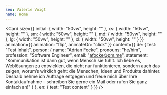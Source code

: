 ```yaml
---
seo: Valerie Voigt
name: Home
---
```


<Card
  size={{
    initial: { width: "50vw", height: "" },
    xs: { width: "50vw", height: "" },
    sm: { width: "50vw", height: "" },
    md: { width: "50vw", height: "" },
    lg: { width: "50vw", height: "" },
    xl: { width: "50vw", height: "" }
  }}
  animation={{ animation: "flip", animateOn: "click" }}
  content={{
    de: {
      test: "Test Inhalt",
      person: {
        name: "Adrian Focke",
        pronouns: "he/him",
        profession: "Software Engineer",
        email: "afocke@pm.me",
        statement:
          "Kommunikation ist dann gut, wenn Mensch sie fühlt. Ich liebe es, Weblösungen zu entwicklen, die nicht nur funktionieren, sondern auch das zeigen, worum’s wirklich geht: die Menschen, Ideen und Produkte dahinter. Deshalb nehme ich Aufträge entgegen und freue mich über Ihre Kontaktaufnahme – schreiben Sie gerne ein Mail oder rufen Sie ganz einfach an!"
      }
    },
    en: { test: "Test content" }
  }}
/>
